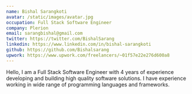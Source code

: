 ```yaml
---
name: Bishal Sarangkoti
avatar: /static/images/avatar.jpg
occupation: Full Stack Software Engineer
company: Plerion
email: sarangbishal@gmail.com
twitter: https://twitter.com/BishalSarang
linkedin: https://www.linkedin.com/in/bishal-sarangkoti
github: https://github.com/Bishalsarang
upwork: https://www.upwork.com/freelancers/~01f57e22e276d600a8
---
```


Hello, I am a Full Stack Software Engineer with 4 years of experience developing and building high quality software solutions.
I have experience working in wide range of programming languages and frameworks.